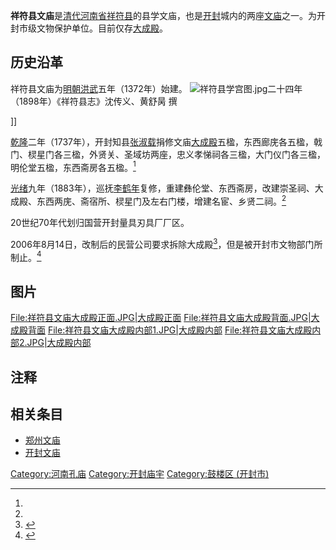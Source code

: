 {{文物保护单位
| 级别 = 市县级
| 省名 = 河南省
| 市/县名 = 开封市
| 图片 = [[File:祥符县文庙大成殿正面.JPG|200px]]
| 名称 = 祥符县文庙大成殿
| 编号 = 
| 分类 = 古建筑及历史纪念建筑物
| 时代 = [[明朝|明]]至[[清朝|清]]
| 所在 = [[开封市|开封市]][[鼓楼区_(开封市)|鼓楼区]]
| 登录 = 1992年4月1日
}}
'''祥符县文庙'''是[[清代|清代]][[河南省|河南省]][[祥符县|祥符县]]的县学文庙，也是[[开封|开封]]城内的两座[[文庙|文庙]]之一。为开封市级文物保护单位。目前仅存[[大成殿|大成殿]]。

==历史沿革==
祥符县文庙为[[明朝|明朝]][[洪武|洪武]]五年（1372年）始建。
[[File:祥符县学宫图.jpg|thumb]]二十四年（1898年）《祥符县志》沈传义、黄舒昺 撰 </ref>]]

[[乾隆|乾隆]]二年（1737年），开封知县[[张淑载|张淑载]]捐修文庙[[大成殿|大成殿]]五楹，东西廊庑各五楹，戟门、棂星门各三楹，外贤关、圣域坊两座，忠义孝悌祠各三楹，大门仪门各三楹，明伦堂五楹，东西斋房各五楹。<ref name="multiple" />

[[光绪|光绪]]九年（1883年），巡抚[[李鹤年|李鹤年]]复修，重建彝伦堂、东西斋房，改建崇圣祠、大成殿、东西两庑、斋宿所、棂星门及左右门楼，增建名宦、乡贤二祠。<ref name="multiple" />

20世纪70年代划归国营开封量具刃具厂厂区。

2006年8月14日，改制后的民营公司要求拆除大成殿<ref>{{cite web | language =  | publisher = 大河报 | title = 开封文庙命运堪忧 企业认为阻碍其发展欲拆掉 | url = http://www.dahe.cn/hnxw/sh/t20060829_637442.htm | author =  | date = 2006-08-29 | accessdate = 2009-12-27 | archive-date = 2016-03-06 | archive-url = https://web.archive.org/web/20160306023919/http://www.dahe.cn/hnxw/sh/t20060829_637442.htm | dead-url = no }}</ref>，但是被开封市文物部门所制止。<ref>{{cite web| language =| publisher =河南日报| title =开一边急于要拆　一边叫停难止　祥符县文庙大殿岌岌可危！| url =http://www.sach.gov.cn/tabid/299/InfoID/3297/Default.aspx| author =王胜昔 孙自豪| date =2006-09-06| accessdate =2009-12-27}}{{dead link|date=2018年4月 |bot=InternetArchiveBot |fix-attempted=yes }}</ref>

==图片==
<gallery>
File:祥符县文庙大成殿正面.JPG|大成殿正面
File:祥符县文庙大成殿背面.JPG|大成殿背面
File:祥符县文庙大成殿内部1.JPG|大成殿内部
File:祥符县文庙大成殿内部2.JPG|大成殿内部
</gallery>

==注释==
{{Reflist|2}}

==相关条目==
*[[郑州文庙|郑州文庙]]
*[[开封文庙|开封文庙]]

[[Category:河南孔庙|Category:河南孔庙]]
[[Category:开封庙宇|Category:开封庙宇]]
[[Category:鼓楼区_(开封市)|Category:鼓楼区 (开封市)]]